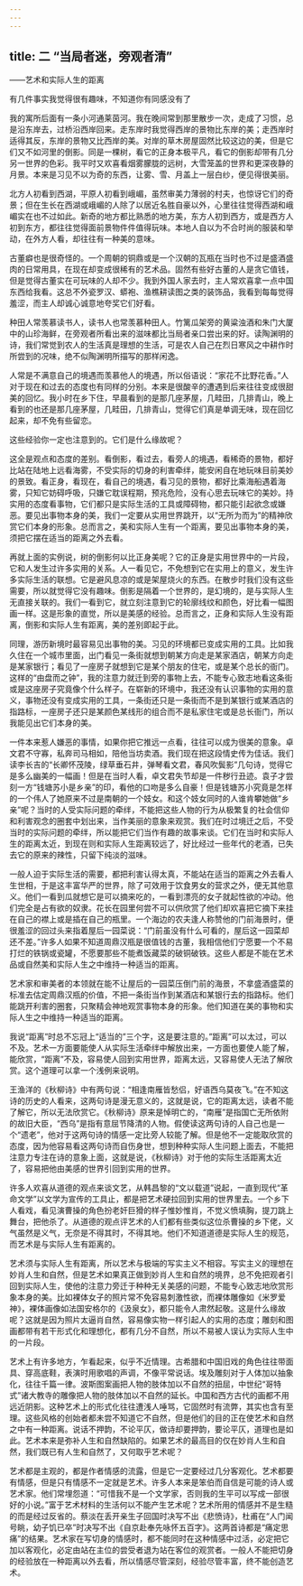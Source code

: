 ```yaml
---
---
---
```

title: 二 “当局者迷，旁观者清”
---




——艺术和实际人生的距离

有几件事实我觉得很有趣味，不知道你有同感没有了

我的寓所后面有一条小河通莱茵河。我在晚间常到那里散步一次，走成了习惯，总是沿东岸去，过桥沿西岸回来。走东岸时我觉得西岸的景物比东岸的美；走西岸时适得其反，东岸的景物又比西岸的美。对岸的草木房屋固然比较这边的美，但是它们又不如河里的倒影。同是一棵树，看它的正身本极平凡，看它的倒影却带有几分另一世界的色彩。我平时又欢喜看烟雾朦胧的远树，大雪笼盖的世界和更深夜静的月景。本来是习见不以为奇的东西，让雾、雪、月盖上一层白纱，便见得很美丽。

北方人初看到西湖，平原人初看到峨嵋，虽然审美力薄弱的村夫，也惊讶它们的奇景；但在生长在西湖或峨嵋的人除了以居近名胜自豪以外，心里往往觉得西湖和峨嵋实在也不过如此。新奇的地方都比熟悉的地方美，东方人初到西方，或是西方人初到东方，都往往觉得面前景物件件值得玩味。本地人自以为不合时尚的服装和举动，在外方人看，却往往有一种美的意味。

古董癖也是很奇怪的。一个周朝的铜鼎或是一个汉朝的瓦瓶在当时也不过是盛酒盛肉的日常用具，在现在却变成很稀有的艺术品。固然有些好古董的人是贪它值钱，但是觉得古董实在可玩味的人却不少。我到外国人家去时，主人常欢喜拿一点中国东西给我看。这总不外瓷罗汉、蟒袍、渔樵耕读图之类的装饰品，我看到每每觉得羞涩，而主人却诚心诚意地夸奖它们好看。

种田人常羡慕读书人，读书人也常羡慕种田人。竹篱瓜架旁的黄粱浊酒和朱门大厦中的山珍海鲜，在旁观者所看出来的滋味都比当局者亲口尝出来的好。读陶渊明的诗，我们常觉到农人的生活真是理想的生活，可是农人自己在烈日寒风之中耕作时所尝到的况味，绝不似陶渊明所描写的那样闲逸。

人常是不满意自己的境遇而羡慕他人的境遇，所以俗语说：“家花不比野花香。”人对于现在和过去的态度也有同样的分别。本来是很酸辛的遭遇到后来往往变成很甜美的回忆。我小时在乡下住，早晨看到的是那几座茅屋，几畦田，几排青山，晚上看到的也还是那几座茅屋，几畦田，几排青山，觉得它们真是单调无味，现在回忆起来，却不免有些留恋。

这些经验你一定也注意到的。它们是什么缘故呢？

这全是观点和态度的差别。看倒影，看过去，看旁人的境遇，看稀奇的景物，都好比站在陆地上远看海雾，不受实际的切身的利害牵绊，能安闲自在地玩味目前美妙的景致。看正身，看现在，看自己的境遇，看习见的景物，都好比乘海船遇着海雾，只知它妨碍呼吸，只嫌它耽误程期，预兆危险，没有心思去玩味它的美妙。持实用的态度看事物，它们都只是实际生活的工具或障碍物，都只能引起欲念或嫌恶。要见出事物本身的美，我们一定要从实用世界跳开，以“无所为而为”的精神欣赏它们本身的形象。总而言之，美和实际人生有一个距离，要见出事物本身的美，须把它摆在适当的距离之外去看。

再就上面的实例说，树的倒影何以比正身美呢？它的正身是实用世界中的一片段，它和人发生过许多实用的关系。人一看见它，不免想到它在实用上的意义，发生许多实际生活的联想。它是避风息凉的或是架屋烧火的东西。在散步时我们没有这些需要，所以就觉得它没有趣味。倒影是隔着一个世界的，是幻境的，是与实际人生无直接关联的。我们一看到它，就立刻注意到它的轮廓线纹和颜色，好比看一幅图画一样。这是形象的直觉，所以是美感的经验。总而言之，正身和实际人生没有距离，倒影和实际人生有距离，美的差别即起于此。

同理，游历新境时最容易见出事物的美。习见的环境都已变成实用的工具。比如我久住在一个城市里面，出门看见一条街就想到朝某方向走是某家酒店，朝某方向走是某家银行；看见了一座房子就想到它是某个朋友的住宅，或是某个总长的衙门。这样的“由盘而之钟”，我的注意力就迁到旁的事物上去，不能专心致志地看这条街或是这座房子究竟像个什么样子。在崭新的环境中，我还没有认识事物的实用的意义，事物还没有变成实用的工具，一条街还只是一条街而不是到某银行或某酒店的指路标，一座房子还只是某颜色某线形的组合而不是私家住宅或是总长衙门，所以我能见出它们本身的美。

一件本来惹人嫌恶的事情，如果你把它推远一点看，往往可以成为很美的意象。卓文君不守寡，私奔司马相如，陪他当坊卖酒。我们现在把这段情史传为佳话。我们读李长吉的“长卿怀茂陵，绿草垂石井，弹琴看文君，春风吹鬓影”几句诗，觉得它是多么幽美的一幅画！但是在当时人看，卓文君失节却是一件秽行丑迹。袁子才尝刻一方“钱塘苏小是乡亲”的印，看他的口吻是多么自豪！但是钱塘苏小究竟是怎样的一个伟人了她原来不过是南朝的一个妓女。和这个妓女同时的人谁肯攀她做“乡亲”呢？当时的人受实际问题的牵绊，不能把这些人物的行为从极繁复的社会信仰和利害观念的圈套中划出来，当作美丽的意象来观赏。我们在时过境迁之后，不受当时的实际问题的牵绊，所以能把它们当作有趣的故事来谈。它们在当时和实际人生的距离太近，到现在则和实际人生距离较远了，好比经过一些年代的老酒，已失去它的原来的辣性，只留下纯淡的滋味。

一般人迫于实际生活的需要，都把利害认得太真，不能站在适当的距离之外去看人生世相，于是这丰富华严的世界，除了可效用于饮食男女的营求之外，便无其他意义。他们一看到瓜就想它是可以摘来吃的，一看到漂亮的女子就起性欲的冲动。他们完全是占有欲的奴隶。花长在园里何尝不可以供欣赏了他们却欢喜把它摘下来挂在自己的襟上或是插在自己的瓶里。一个海边的农夫逢人称赞他的门前海景时，便很羞涩的回过头来指着屋后一园菜说：“门前虽没有什么可看的，屋后这一园菜却还不差。”许多人如果不知道周鼎汉瓶是很值钱的古董，我相信他们宁愿要一个不易打烂的铁锅或瓷罐，不愿要那些不能煮饭藏菜的破铜破铁。这些人都是不能在艺术品或自然美和实际人生之中维持一种适当的距离。

艺术家和审美者的本领就在能不让屋后的一园菜压倒门前的海景，不拿盛酒盛菜的标准去估定周鼎汉瓶的价值，不把一条街当作到某酒店和某银行去的指路标。他们能跳开利害的圈套，只聚精会神地观赏事物本身的形象。他们知道在美的事物和实际人生之中维持一种适当的距离。

我说“距离”时总不忘冠上“适当的”三个字，这是要注意的。”距离”可以太过，可以不及。艺术一方面要能使人从实际生活牵绊中解放出来，一方面也要使人能了解，能欣赏，“距离”不及，容易使人回到实用世界，距离太远，又容易使人无法了解欣赏。这个道理可以拿一个浅例来说明。

王渔洋的《秋柳诗》中有两句说：“相逢南雁皆愁侣，好语西乌莫夜飞。”在不知这诗的历史的人看来，这两句诗是漫无意义的，这就是说，它的距离太远，读者不能了解它，所以无法欣赏它。《秋柳诗》原来是悼明亡的，“南雁”是指国亡无所依附的故旧大臣，“西乌”是指有意屈节降清的人物。假使读这两句诗的人自己也是一个“遗老”，他对于这两句诗的情感一定比旁人较能了解。但是他不一定能取欣赏的态度，因为他容易看这两句诗而自伤身世，想到种种实际人生问题上面去，不能把注意力专注在诗的意象上面，这就是说，《秋柳诗》对于他的实际生活距离太近了，容易把他由美感的世界引回到实用的世界。

许多人欢喜从道德的观点来谈文艺，从韩昌黎的“文以载道”说起，一直到现代“革命文学”以文学为宣传的工具止，都是把艺术硬拉回到实用的世界里去。一个乡下人看戏，看见演曹操的角色扮老奸巨猾的样子惟妙惟肖，不觉义愤填胸，提刀跳上舞台，把他杀了。从道德的观点评艺术的人们都有些类似这位杀曹操的乡下佬，义气虽然是义气，无奈是不得其时，不得其地。他们不知道道德是实际人生的规范，而艺术是与实际人生有距离的。

艺术须与实际人生有距离，所以艺术与极端的写实主义不相容。写实主义的理想在妙肖人生和自然，但是艺术如果真正做到妙肖人生和自然的境界，总不免把观者引回到实际人生，使他的注意力旁迁于种种无关美感的问题，不能专心致志地欣赏形象本身的美。比如裸体女子的照片常不免容易刺激性欲，而裸体雕像如《米罗爱神》，裸体画像如法国安格尔的《汲泉女》，都只能令人肃然起敬。这是什么缘故呢？这就是因为照片太逼肖自然，容易像实物一样引起人的实用的态度；雕刻和图画都带有若干形式化和理想化，都有几分不自然，所以不易被人误认为实际人生中的一片段。

艺术上有许多地方，乍看起来，似乎不近情理。古希腊和中国旧戏的角色往往带面具、穿高底鞋，表演时用歌唱的声调，不像平常说话。埃及雕刻对于人体加以抽象化，往往千篇一律。波斯图案画把人物的肢体加以不自然的扭屈，中世纪“哥特式”诸大教寺的雕像把人物的肢体加以不自然的延长。中国和西方古代的画都不用远近阴影。这种艺术上的形式化往往遭浅人唾骂，它固然时有流弊，其实也含有至理。这些风格的创始者都未尝不知道它不自然，但是他们的目的正在使艺术和自然之中有一种距离。说话不押韵，不论平仄，做诗却要押韵，要论平仄，道理也是如此。艺术本来是弥补人生和自然缺陷的。如果艺术的最高目的仅在妙肖人生和自然，我们既已有人生和自然了，又何取乎艺术呢？

艺术都是主观的，都是作者情感的流露，但是它一定要经过几分客观化。艺术都要有情感，但是只有情感不一定就是艺术。许多人本来是笨伯而自信是可能的诗人或艺术家。他们常埋怨道：“可惜我不是一个文学家，否则我的生平可以写成一部很好的小说。”富于艺术材料的生活何以不能产生艺术呢？艺术所用的情感并不是生糙的而是经过反省的。蔡淡在丢开亲生子回国时决写不出《悲愤诗》，杜甫在“人门闻号眺，幼子饥已卒”时决写不出《自京赴奉先咏怀五百字》。这两首诗都是“痛定思痛”的结果。艺术家在写切身的情感时，都不能同时在这种情感中过活，必定把它加以客观化，必定由站在主位的尝受者退为站在客位的观赏者。一般人不能把切身的经验放在一种距离以外去看，所以情感尽管深刻，经验尽管丰富，终不能创造艺术。